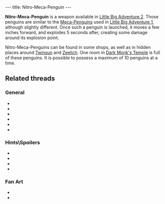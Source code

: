 ---
title: Nitro-Meca-Penguin
---

{{Infobox Item
 |image=Meca.gif
 |type=weapon
 |critical=no
 |magical=no
 |unique=no
 |lba1=
 |lba2=yes
 |upgrades=yes
 |rowposition=3
 |columnposition=5
 |effect=unique
 |effectamount=
 |purpose=Mobile Explosive
 |combattype=area
 |powerlevel=all
 |rate=low
 |range=short
 |damage=medium
}}

'''Nitro-Meca-Penguin''' is a weapon available in [[Little Big Adventure 2]]. Those penguins are similar to the [[Meca-Penguins]] used in [[Little Big Adventure 1]], although slightly different. Once such a penguin is launched, it moves a few inches forward, and explodes 5 seconds after, creating some damage around its explosion point.

Nitro-Meca-Penguins can be found in some shops, as well as in hidden places around [[Twinsun]] and [[Zeelich]]. One room in [[Dark Monk's Temple]] is full of these penguins. It is possible to possess a maximum of 10 penguins at a time.

==Related threads==
===General===
* {{thread|id=11096|title=The Desert Island Bowlers}}
* {{thread|id=11024|title=some fun stuff and tips}}
* {{thread|id=7141|title=Adeline can't spell?}}
* {{thread|id=6347|title=Nitro-Meca-Penguins}}
* {{thread|id=4358|title=Meca Penguins - how meny times?}}
* {{thread|id=2549|title=Unlimited Nitro-Meca-Penguins}}

===Hints\Spoilers===
* {{thread|id=8574|title=Meca Penguin for beginners}}
* {{thread|id=7228|title=Speech glitch & the penguin on the reef}}
* {{thread|id=660|title=Found another Mecapeng}}
* {{thread|id=12734|title=the meca penguin bug}}

===Fan Art===
* {{thread|id=11287|title=Twinsen}}
* {{post|id=112171|title=Lba3}}